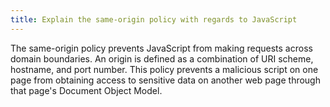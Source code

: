 ```yaml
---
title: Explain the same-origin policy with regards to JavaScript
---
```


The same-origin policy prevents JavaScript from making requests across domain boundaries. An origin is defined as a combination of URI scheme, hostname, and port number. This policy prevents a malicious script on one page from obtaining access to sensitive data on another web page through that page's Document Object Model.
